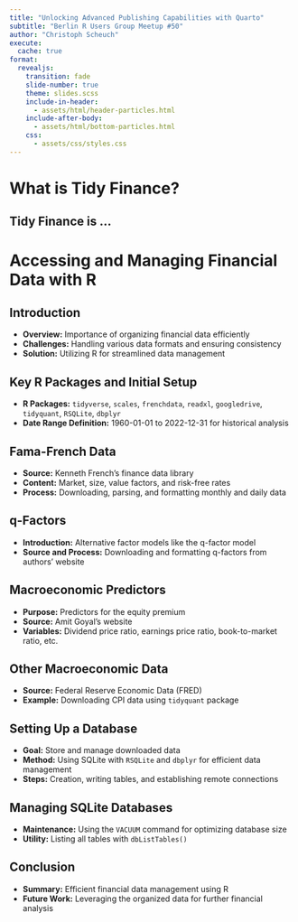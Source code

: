 ```yaml
---
title: "Unlocking Advanced Publishing Capabilities with Quarto"
subtitle: "Berlin R Users Group Meetup #50"
author: "Christoph Scheuch"
execute:
  cache: true
format:
  revealjs:
    transition: fade
    slide-number: true
    theme: slides.scss
    include-in-header: 
      - assets/html/header-particles.html
    include-after-body:
      - assets/html/bottom-particles.html
    css: 
      - assets/css/styles.css
---
```


# What is Tidy Finance?

## Tidy Finance is ...


##



# Accessing and Managing Financial Data with R

## Introduction

- **Overview:** Importance of organizing financial data efficiently
- **Challenges:** Handling various data formats and ensuring consistency
- **Solution:** Utilizing R for streamlined data management

## Key R Packages and Initial Setup

- **R Packages:** `tidyverse`, `scales`, `frenchdata`, `readxl`, `googledrive`, `tidyquant`, `RSQLite`, `dbplyr`
- **Date Range Definition:** 1960-01-01 to 2022-12-31 for historical analysis

## Fama-French Data

- **Source:** Kenneth French's finance data library
- **Content:** Market, size, value factors, and risk-free rates
- **Process:** Downloading, parsing, and formatting monthly and daily data

## q-Factors

- **Introduction:** Alternative factor models like the q-factor model
- **Source and Process:** Downloading and formatting q-factors from authors' website

## Macroeconomic Predictors

- **Purpose:** Predictors for the equity premium
- **Source:** Amit Goyal's website
- **Variables:** Dividend price ratio, earnings price ratio, book-to-market ratio, etc.

## Other Macroeconomic Data

- **Source:** Federal Reserve Economic Data (FRED)
- **Example:** Downloading CPI data using `tidyquant` package

## Setting Up a Database

- **Goal:** Store and manage downloaded data
- **Method:** Using SQLite with `RSQLite` and `dbplyr` for efficient data management
- **Steps:** Creation, writing tables, and establishing remote connections

## Managing SQLite Databases

- **Maintenance:** Using the `VACUUM` command for optimizing database size
- **Utility:** Listing all tables with `dbListTables()`

## Conclusion

- **Summary:** Efficient financial data management using R
- **Future Work:** Leveraging the organized data for further financial analysis

